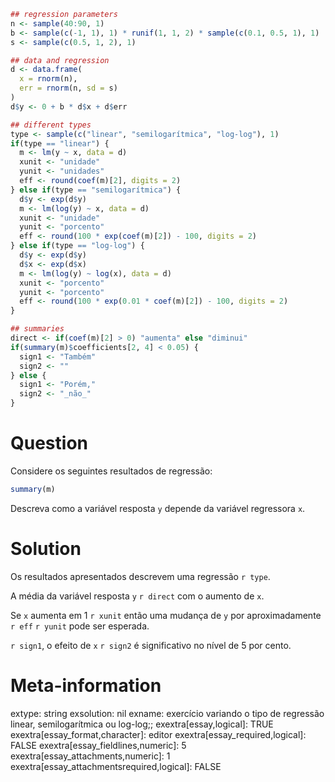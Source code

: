```{r data generation, echo = FALSE, results = "hide"}
## regression parameters
n <- sample(40:90, 1)
b <- sample(c(-1, 1), 1) * runif(1, 1, 2) * sample(c(0.1, 0.5, 1), 1)
s <- sample(c(0.5, 1, 2), 1)

## data and regression
d <- data.frame(
  x = rnorm(n),
  err = rnorm(n, sd = s)
)
d$y <- 0 + b * d$x + d$err

## different types
type <- sample(c("linear", "semilogarítmica", "log-log"), 1)
if(type == "linear") {
  m <- lm(y ~ x, data = d)
  xunit <- "unidade" 
  yunit <- "unidades"
  eff <- round(coef(m)[2], digits = 2)
} else if(type == "semilogarítmica") {
  d$y <- exp(d$y)
  m <- lm(log(y) ~ x, data = d)
  xunit <- "unidade" 
  yunit <- "porcento"
  eff <- round(100 * exp(coef(m)[2]) - 100, digits = 2)
} else if(type == "log-log") {
  d$y <- exp(d$y)
  d$x <- exp(d$x)
  m <- lm(log(y) ~ log(x), data = d)
  xunit <- "porcento" 
  yunit <- "porcento"
  eff <- round(100 * exp(0.01 * coef(m)[2]) - 100, digits = 2)
}

## summaries
direct <- if(coef(m)[2] > 0) "aumenta" else "diminui"
if(summary(m)$coefficients[2, 4] < 0.05) {
  sign1 <- "Também"
  sign2 <- ""
} else {
  sign1 <- "Porém,"
  sign2 <- "_não_"
}
```

Question
========
Considere os seguintes resultados de regressão:

```{r lm output, echo = FALSE, comment = NA}
summary(m)
```

Descreva como a variável resposta `y` depende da variável regressora `x`.


Solution
========
Os resultados apresentados descrevem uma regressão `r type`.

A média da variável resposta `y` `r direct` com o aumento de `x`.

Se `x` aumenta em 1 `r xunit` então uma mudança de `y` por aproximadamente `r eff` `r yunit` pode ser esperada.

`r sign1`, o efeito de `x` `r sign2` é  significativo no nível de 5 por cento.


Meta-information
================
extype: string
exsolution: nil
exname: exercício variando o tipo de regressão linear, semilogarítmica ou log-log;;
exextra[essay,logical]: TRUE
exextra[essay_format,character]: editor
exextra[essay_required,logical]: FALSE
exextra[essay_fieldlines,numeric]: 5
exextra[essay_attachments,numeric]: 1
exextra[essay_attachmentsrequired,logical]: FALSE
